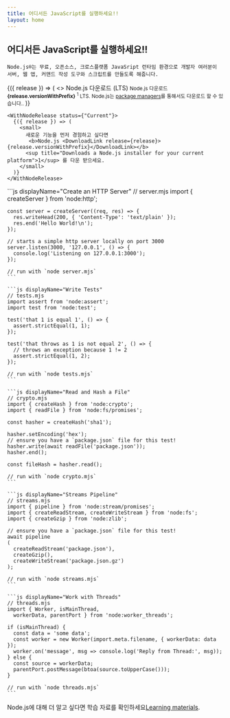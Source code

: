 ```yaml
---
title: 어디서든 JavaScript를 실행하세요!!
layout: home
---
```


<section>
  <WithBadge section="index" />

  <div>
    <h1 className="special">어디서든 JavaScript를 실행하세요!!</h1>

    Node.js®는 무료, 오픈소스, 크로스플랫폼 JavaSript 런타임 환경으로 개발자 여러분이 서버, 웹 앱, 커맨드 작성 도구와 스크립트를 만들도록 해줍니다.

  </div>

  <div>
    <WithNodeRelease status={['Active LTS', 'Maintenance LTS']}>
      {({ release }) => (
        <>
          <DownloadButton release={release}>Node.js 다운로드 (LTS)</DownloadButton>
          <small>
            Node.js 다운로드  <b>{release.versionWithPrefix}</b>
            <sup title="Downloads a Node.js installer for your current platform">1</sup> LTS.
            Node.js는 <a href="/download/package-manager">package managers</a>를 통해서도 다운로드 할 수 있습니다..
          </small>
        </>
      )}
    </WithNodeRelease>

    <WithNodeRelease status={"Current"}>
      {({ release }) => (
        <small>
          새로운 기능을 먼저 경험하고 싶다면
           <b>Node.js <DownloadLink release={release}>{release.versionWithPrefix}</DownloadLink></b>
          <sup title="Downloads a Node.js installer for your current platform">1</sup> 를 다운 받으세요.
        </small>
      )}
    </WithNodeRelease>

  </div>
</section>

<section>
  <div>
    ```js displayName="Create an HTTP Server"
    // server.mjs
    import { createServer } from 'node:http';

    const server = createServer((req, res) => {
      res.writeHead(200, { 'Content-Type': 'text/plain' });
      res.end('Hello World!\n');
    });

    // starts a simple http server locally on port 3000
    server.listen(3000, '127.0.0.1', () => {
      console.log('Listening on 127.0.0.1:3000');
    });

    // run with `node server.mjs`
    ```

    ```js displayName="Write Tests"
    // tests.mjs
    import assert from 'node:assert';
    import test from 'node:test';

    test('that 1 is equal 1', () => {
      assert.strictEqual(1, 1);
    });

    test('that throws as 1 is not equal 2', () => {
      // throws an exception because 1 != 2
      assert.strictEqual(1, 2);
    });

    // run with `node tests.mjs`
    ```

    ```js displayName="Read and Hash a File"
    // crypto.mjs
    import { createHash } from 'node:crypto';
    import { readFile } from 'node:fs/promises';

    const hasher = createHash('sha1');

    hasher.setEncoding('hex');
    // ensure you have a `package.json` file for this test!
    hasher.write(await readFile('package.json'));
    hasher.end();

    const fileHash = hasher.read();

    // run with `node crypto.mjs`
    ```

    ```js displayName="Streams Pipeline"
    // streams.mjs
    import { pipeline } from 'node:stream/promises';
    import { createReadStream, createWriteStream } from 'node:fs';
    import { createGzip } from 'node:zlib';

    // ensure you have a `package.json` file for this test!
    await pipeline
    (
      createReadStream('package.json'),
      createGzip(),
      createWriteStream('package.json.gz')
    );

    // run with `node streams.mjs`
    ```

    ```js displayName="Work with Threads"
    // threads.mjs
    import { Worker, isMainThread,
      workerData, parentPort } from 'node:worker_threads';

    if (isMainThread) {
      const data = 'some data';
      const worker = new Worker(import.meta.filename, { workerData: data });
      worker.on('message', msg => console.log('Reply from Thread:', msg));
    } else {
      const source = workerData;
      parentPort.postMessage(btoa(source.toUpperCase()));
    }

    // run with `node threads.mjs`
    ```

  </div>

Node.js에 대해 더 알고 싶다면 학습 자료를 확인하세요[Learning materials](/learn).

</section>

